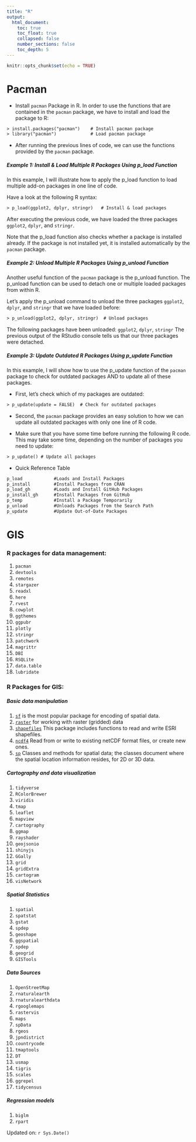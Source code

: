 ```yaml
---
title: "R"
output:
  html_document:
    toc: true
    toc_float: true
    collapsed: false
    number_sections: false
    toc_depth: 5
---
```


```r
knitr::opts_chunk$set(echo = TRUE)
```

# Pacman

- Install `pacman` Package in R. In order to use the functions that are contained in the `pacman` package, we have to install and load the package to R:

```txt
> install.packages("pacman")    # Install pacman package
> library("pacman")             # Load pacman package
```

- After running the previous lines of code, we can use the functions provided by the `pacman` package.

##### Example 1: Install & Load Multiple R Packages Using p_load Function

In this example, I will illustrate how to apply the p_load function to load multiple add-on packages in one line of code.

Have a look at the following R syntax:

```txt
> p_load(ggplot2, dplyr, stringr)   # Install & load packages
```

After executing the previous code, we have loaded the three packages `ggplot2`, `dplyr`, and `stringr`.

Note that the p_load function also checks whether a package is installed already. If the package is not installed yet, it is installed automatically by the `pacman` package.

##### Example 2: Unload Multiple R Packages Using p_unload Function

Another useful function of the `pacman` package is the p_unload function. The p_unload function can be used to detach one or multiple loaded packages from within R.

Let’s apply the p_unload command to unload the three packages `ggplot2`, `dplyr`, and `stringr` that we have loaded before:

```txt
> p_unload(ggplot2, dplyr, stringr)  # Unload packages
```

The following packages have been unloaded: `ggplot2`, `dplyr`, `stringr`
The previous output of the RStudio console tells us that our three packages were detached.

##### Example 3: Update Outdated R Packages Using p_update Function

In this example, I will show how to use the p_update function of the `pacman` package to check for outdated packages AND to update all of these packages.

- First, let’s check which of my packages are outdated:

```txt
> p_update(update = FALSE)  # Check for outdated packages
```

- Second, the `pacman` package provides an easy solution to how we can update all outdated packages with only one line of R code.

- Make sure that you have some time before running the following R code. This may take some time, depending on the number of packages you need to update:

```txt
> p_update() # Update all packages
```
- Quick Reference Table

```txt
p_load		      #Loads and Install Packages
p_install	      #Install Packages from CRAN
p_load_gh	      #Loads and Install GitHub Packages
p_install_gh	  #Install Packages from GitHub
p_temp		      #Install a Package Temporarily
p_unload		  #Unloads Packages from the Search Path
p_update	      #Update Out-of-Date Packages
```

# GIS

### R packages for data management:
1.  `pacman`
2.  `devtools`
3.  `remotes`
4.  `stargazer` 
5.  `readxl`
6.  `here`
7.  `rvest`
8.  `cowplot`
9.  `ggthemes`
10. `ggpubr`
11. `plotly`
12. `stringr`
13. `patchwork`
14. `magrittr`
15. `DBI` 
16. `RSQLite` 
17. `data.table` 
18. `lubridate` 

### R Packages for GIS:

##### Basic data manipulation
1.  [`sf`](<https://r-spatial.github.io/sf/>) is the most popular package for encoding of spatial data. 
2.  [`raster`](<https://cran.r-project.org/web/packages/raster/index.html>) for working with raster (gridded) data
3.  [`shapefiles`](<https://cran.r-project.org/web/packages/shapefiles/index.html>) This package includes functions to read and write ESRI shapefiles.
4.  [`ncdf4`](<https://cran.r-project.org/web/packages/ncdf4/index.html>) Read from or write to existing netCDF format files, or create new ones.
5.  [`sp`](<https://cran.r-project.org/web/packages/sp/index.html>) Classes and methods for spatial data; the classes document where the spatial location information resides, for 2D or 3D data.

##### Cartography and data visualization
1.  `tidyverse`
2.  `RColorBrewer`
3.  `viridis`
4.  `tmap`
5.  `leaflet`
6.  `mapview`
7.  `cartography`
8.  `ggmap`
9.  `rayshader`
10. `geojsonio`
11. `shinyjs`
12. `GGally`
13. `grid`
14. `gridExtra`
15. `cartogram`
16. `visNetwork`

##### Spatial Statistics
1.  `spatial`
2.  `spatstat`
3.  `gstat`
4.  `spdep`
5.  `geoshape`
6.  `ggspatial`
7.  `spdep` 
8.  `geogrid` 
9.  `GISTools` 

##### Data Sources
1.  `OpenStreetMap`
2.  `rnaturalearth`
3.  `rnaturalearthdata`
4.  `rgooglemaps`
5.  `rastervis`
6.  `maps`
7.  `spData`
8.  `rgeos`
9.  `jpndistrict`
10. `countrycode`
11. `tmaptools`
12. `DT`
13. `usmap`
14. `tigris`
15. `scales`
16. `ggrepel`
17. `tidycensus`

##### Regression models
1. `biglm` 
2. `rpart` 

Updated on: `r Sys.Date()`